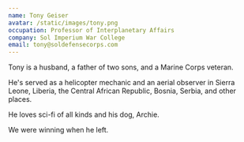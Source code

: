 ```yaml
---
name: Tony Geiser
avatar: /static/images/tony.png
occupation: Professor of Interplanetary Affairs
company: Sol Imperium War College
email: tony@soldefensecorps.com
---
```


Tony is a husband, a father of two sons, and a Marine Corps veteran.

He's served as a helicopter mechanic and an aerial observer in Sierra Leone, Liberia, the Central African Republic, Bosnia, Serbia, and other places.

He loves sci-fi of all kinds and his dog, Archie.

We were winning when he left.
